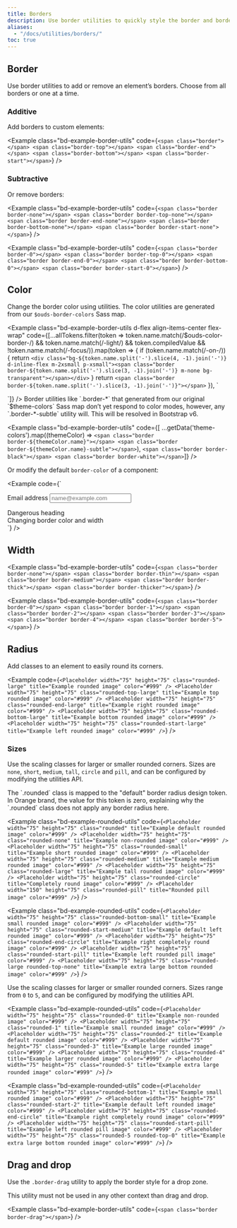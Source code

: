 ```yaml
---
title: Borders
description: Use border utilities to quickly style the border and border-radius of an element. Great for images, buttons, or any other element.
aliases:
  - "/docs/utilities/borders/"
toc: true
---
```



## Border

Use border utilities to add or remove an element’s borders. Choose from all borders or one at a time.

### Additive

Add borders to custom elements:

<Example class="bd-example-border-utils" code={`<span class="border"></span>
  <span class="border-top"></span>
  <span class="border-end"></span>
  <span class="border-bottom"></span>
  <span class="border-start"></span>`} />

### Subtractive

Or remove borders:

<Example class="bd-example-border-utils" code={`<span class="border border-none"></span>
  <span class="border border-top-none"></span>
  <span class="border border-end-none"></span>
  <span class="border border-bottom-none"></span>
  <span class="border border-start-none"></span>`} />

<BootstrapCompatibility>

<Example class="bd-example-border-utils" code={`<span class="border border-0"></span>
  <span class="border border-top-0"></span>
  <span class="border border-end-0"></span>
  <span class="border border-bottom-0"></span>
  <span class="border border-start-0"></span>`} />

</BootstrapCompatibility>

## Color

Change the border color using utilities. The color utilities are generated from our `$ouds-border-colors` Sass map.

<Example class="bd-example-border-utils d-flex align-items-center flex-wrap" code={[...allTokens.filter(token => token.name.match(/\$ouds-color-border-/) && token.name.match(/-light/) && token.compiledValue && !token.name.match(/-focus/)).map(token => {
    if (token.name.match(/-on-/)) {
      return `<div class="bg-${token.name.split('-').slice(4, -1).join('-')} d-inline-flex m-2xsmall p-xsmall"><span class="border border-${token.name.split('-').slice(3, -1).join('-')} m-none bg-transparent"></span></div>`
    }
    return `<span class="border border-${token.name.split('-').slice(3, -1).join('-')}"></span>`
  }),
  `<span class="border border-always-black"></span>
  <span class="border border-always-white"></span>
  <div class="bg-always-black d-inline-flex m-2xsmall p-xsmall"><span class="border border-always-on-black m-none bg-transparent"></span></div>
  <div class="bg-always-white d-inline-flex m-2xsmall p-xsmall"><span class="border border-always-on-white m-none bg-transparent"></span></div>`]} />

<BootstrapCompatibility>

<Callout type="info">
Border utilities like `.border-*` that generated from our original `$theme-colors` Sass map don’t yet respond to color modes, however, any `.border-*-subtle` utility will. This will be resolved in Bootstrap v6.
</Callout>

<Example class="bd-example-border-utils" code={[
  ...getData('theme-colors').map((themeColor) => `<span class="border border-${themeColor.name}"></span>
<span class="border border-${themeColor.name}-subtle"></span>`),
  `<span class="border border-black"></span>
<span class="border border-white"></span>`]} />

Or modify the default `border-color` of a component:

<Example code={`<div class="mb-4">
    <label for="exampleFormControlInput1" class="form-label">Email address</label>
    <input type="email" class="form-control border-success" id="exampleFormControlInput1" placeholder="name@example.com" />
  </div>

  <div class="h4 pb-2 mb-4 text-danger border-bottom border-danger">
    Dangerous heading
  </div>

  <div class="p-3 text-bg-info bg-opacity-10 border border-info border-start-0 rounded-end">
    Changing border color and width
  </div>`} />

</BootstrapCompatibility>

## Width

<Example class="bd-example-border-utils" code={`<span class="border border-none"></span>
  <span class="border border-thin"></span>
  <span class="border border-medium"></span>
  <span class="border border-thick"></span>
  <span class="border border-thicker"></span>`} />

<BootstrapCompatibility>

<Example class="bd-example-border-utils" code={`<span class="border border-0"></span>
  <span class="border border-1"></span>
  <span class="border border-2"></span>
  <span class="border border-3"></span>
  <span class="border border-4"></span>
  <span class="border border-5"></span>`} />

</BootstrapCompatibility>

## Radius

Add classes to an element to easily round its corners.

<Example code={`<Placeholder width="75" height="75" class="rounded-large" title="Example rounded image" color="#999" />
  <Placeholder width="75" height="75" class="rounded-top-large" title="Example top rounded image" color="#999" />
  <Placeholder width="75" height="75" class="rounded-end-large" title="Example right rounded image" color="#999" />
  <Placeholder width="75" height="75" class="rounded-bottom-large" title="Example bottom rounded image" color="#999" />
  <Placeholder width="75" height="75" class="rounded-start-large" title="Example left rounded image" color="#999" />`} />

### Sizes

Use the scaling classes for larger or smaller rounded corners. Sizes are `none`, `short`, `medium`, `tall`, `circle` and `pill`, and can be configured by modifying the utilities API.

<Callout type="info">
The `.rounded` class is mapped to the "default" border radius design token. In Orange brand, the value for this token is zero, explaining why the `.rounded` class does not apply any border radius here.
</Callout>

<Example class="bd-example-rounded-utils" code={`<Placeholder width="75" height="75" class="rounded" title="Example default rounded image" color="#999" />
  <Placeholder width="75" height="75" class="rounded-none" title="Example non-rounded image" color="#999" />
  <Placeholder width="75" height="75" class="rounded-small" title="Example short rounded image" color="#999" />
  <Placeholder width="75" height="75" class="rounded-medium" title="Example medium rounded image" color="#999" />
  <Placeholder width="75" height="75" class="rounded-large" title="Example tall rounded image" color="#999" />
  <Placeholder width="75" height="75" class="rounded-circle" title="Completely round image" color="#999" />
  <Placeholder width="150" height="75" class="rounded-pill" title="Rounded pill image" color="#999" />`} />

<Example class="bd-example-rounded-utils" code={`<Placeholder width="75" height="75" class="rounded-bottom-small" title="Example small rounded image" color="#999" />
  <Placeholder width="75" height="75" class="rounded-start-medium" title="Example default left rounded image" color="#999" />
  <Placeholder width="75" height="75" class="rounded-end-circle" title="Example right completely round image" color="#999" />
  <Placeholder width="75" height="75" class="rounded-start-pill" title="Example left rounded pill image" color="#999" />
  <Placeholder width="75" height="75" class="rounded-large rounded-top-none" title="Example extra large bottom rounded image" color="#999" />`} />

<BootstrapCompatibility>

Use the scaling classes for larger or smaller rounded corners. Sizes range from `0` to `5`, and can be configured by modifying the utilities API.

<Example class="bd-example-rounded-utils" code={`<Placeholder width="75" height="75" class="rounded-0" title="Example non-rounded image" color="#999" />
  <Placeholder width="75" height="75" class="rounded-1" title="Example small rounded image" color="#999" />
  <Placeholder width="75" height="75" class="rounded-2" title="Example default rounded image" color="#999" />
  <Placeholder width="75" height="75" class="rounded-3" title="Example large rounded image" color="#999" />
  <Placeholder width="75" height="75" class="rounded-4" title="Example larger rounded image" color="#999" />
  <Placeholder width="75" height="75" class="rounded-5" title="Example extra large rounded image" color="#999" />`} />

<Example class="bd-example-rounded-utils" code={`<Placeholder width="75" height="75" class="rounded-bottom-1" title="Example small rounded image" color="#999" />
  <Placeholder width="75" height="75" class="rounded-start-2" title="Example default left rounded image" color="#999" />
  <Placeholder width="75" height="75" class="rounded-end-circle" title="Example right completely round image" color="#999" />
  <Placeholder width="75" height="75" class="rounded-start-pill" title="Example left rounded pill image" color="#999" />
  <Placeholder width="75" height="75" class="rounded-5 rounded-top-0" title="Example extra large bottom rounded image" color="#999" />`} />

</BootstrapCompatibility>

## Drag and drop

Use the `.border-drag` utility to apply the border style for a drop zone.

<Callout type="danger">
This utility must not be used in any other context than drag and drop.
</Callout>

<Example class="bd-example-border-utils" code={`<span class="border border-drag"></span>`} />
